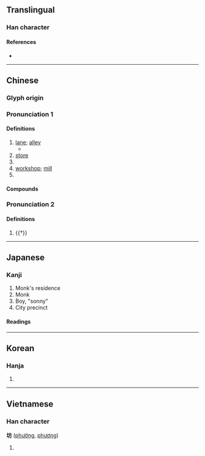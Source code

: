 {{character info/new}}
==Translingual==
{{stroke order|strokes=7}}
===Han character===
{{Han char|rn=32|rad=土|as=04|sn=7|four=40127|canj=GYHS|ids=⿰土方}}

====References====
* {{Han ref|kx=0225.070|dkj=04924|dj=0459.270|hdz=10427.010|uh=574A|ud=22346|bh=A77B|bd=42875}}

----

==Chinese==
{{zh-forms}}

===Glyph origin===
{{Han etym}}

===Pronunciation 1===
{{zh-pron
|m=fāng,fáng
|m_note=fāng - vernacular (“lane, alley, store, paifang and as a surname”); fāng (Taiwan), fáng (Mainland) - vernacular (“workshop, mill”)
|c=fong1,fong4
|mc=2
|oc=n,1
|cat=n,pn
}}
{{attention|nan|Needs to be assigned to Pronunciation: hong/qz,xm,zz:hóng/hng; note: hong/hóng - literary; hng - vernacular}}

====Definitions====
{{zh-hanzi}}

# [[lane]]; [[alley]]
#* {{zh-x|^牛-巷-坊|Niuxiangfang {{gloss|alley in Futian District, [[Shenzhen]]}}}}
# [[store]]
# {{w|paifang}}
# [[workshop]]; [[mill]]
# {{surname|lang=zh}}

====Compounds====
{{zh-der|安濟坊|劇坊|建坊|冶坊|坊佐|坊市|寶坊|宮坊|坊本|坊門|坊隅|坊間|工作坊|坊廂|坊子|坊記|坊牌|坊曲|哺坊|坊刻本|平康坊|兌坊|作坊|伎坊|油坊|水作坊|書坊|槽坊|教坊司|本因坊|櫃坊賭局|教坊|池坊流|碾坊|教坊記|牌坊|當坊土地|焗坊|磨坊|染坊|開坊|紺坊|老街坊|節婦坊|粉坊|茶坊|麵坊|街坊鄰居|紙坊|貞節牌坊|街里街坊|蕃坊|茗坊|門坊|雞坊|糟坊|醬坊|街坊|酒坊|街坊鄰舍}}

===Pronunciation 2===
{{zh-pron
|m=fáng
|cat=v
}}

====Definitions====
{{zh-hanzi}}

# {{†}} {{zh-alt-form|*防|to [[prevent]]}}

----

==Japanese==
{{ja-see-also|-坊}}

===Kanji===
{{ja-kanji|grade=c|rs=土04}}

# Monk's residence
# Monk
# Boy, "sonny"
# City precinct

====Readings====
{{ja-readings
|goon=ぼう<ばう
|kanon=ほう<はう
|kanyoon=ぼっ
|kun=
}}

{{attn|ja|kun also まち, へや, てら?}}

----

==Korean==

===Hanja===
{{ko-hanja|hangeul=[[방]]|rv=bang|mr=pang}}

# {{defn|lang=ko|sort=土04}}

----

==Vietnamese==

===Han character===
'''坊''' ([[phường]], [[phương]])

# {{han tu form of|[[phường]]|ward}}